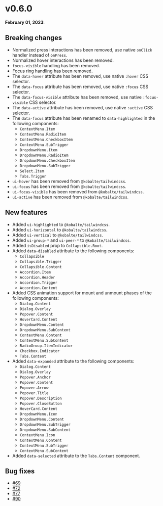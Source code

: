 # v0.6.0

**February 01, 2023**.

## Breaking changes

- Normalized press interactions has been removed, use native `onClick` handler instead of `onPress`.
- Normalized hover interactions has been removed.
- `focus-visible` handling has been removed.
- Focus ring handling has been removed.
- The `data-hover` attribute has been removed, use native `:hover` CSS selector.
- The `data-focus` attribute has been removed, use native `:focus` CSS selector.
- The `data-focus-visible` attribute has been removed, use native `:focus-visible` CSS selector.
- The `data-active` attribute has been removed, use native `:active` CSS selector.
- The `data-focus` attribute has been renamed to `data-highlighted` in the following components:
  - `ContextMenu.Item`
  - `ContextMenu.RadioItem`
  - `ContextMenu.CheckboxItem`
  - `ContextMenu.SubTrigger`
  - `DropdownMenu.Item`
  - `DropdownMenu.RadioItem`
  - `DropdownMenu.CheckboxItem`
  - `DropdownMenu.SubTrigger`
  - `Select.Item`
  - `Tabs.Trigger`
- `ui-hover` has been removed from `@kobalte/tailwindcss`.
- `ui-focus` has been removed from `@kobalte/tailwindcss`.
- `ui-focus-visible` has been removed from `@kobalte/tailwindcss`.
- `ui-active` has been removed from `@kobalte/tailwindcss`.

## New features

- Added `ui-highlighted` to `@kobalte/tailwindcss`.
- Added `ui-horizontal` to `@kobalte/tailwindcss`.
- Added `ui-vertical` to `@kobalte/tailwindcss`.
- Added `ui-group-*` and `ui-peer-*` to `@kobalte/tailwindcss`.
- Added `isDisabled` prop to `Collapsible.Root`.
- Added `data-disabled` attribute to the following components:
  - `Collapsible`
  - `Collapsible.Trigger`
  - `Collapsible.Content`
  - `Accordion.Item`
  - `Accordion.Header`
  - `Accordion.Trigger`
  - `Accordion.Content`
- Added CSS animation support for mount and unmount phases of the following components:
  - `Dialog.Content`
  - `Dialog.Overlay`
  - `Popover.Content`
  - `HoverCard.Content`
  - `DropdownMenu.Content`
  - `DropdownMenu.SubContent`
  - `ContextMenu.Content`
  - `ContextMenu.SubContent`
  - `RadioGroup.ItemIndicator`
  - `Checkbox.Indicator`
  - `Tabs.Content`
- Added `data-expanded` attribute to the following components:
  - `Dialog.Content`
  - `Dialog.Overlay`
  - `Popover.Anchor`
  - `Popover.Content`
  - `Popover.Arrow`
  - `Popover.Title`
  - `Popover.Description`
  - `Popover.CloseButton`
  - `HoverCard.Content`
  - `DropdownMenu.Icon`
  - `DropdownMenu.Content`
  - `DropdownMenu.SubTrigger`
  - `DropdownMenu.SubContent`
  - `ContextMenu.Icon`
  - `ContextMenu.Content`
  - `ContextMenu.SubTrigger`
  - `ContextMenu.SubContent`
- Added `data-selected` attribute to the `Tabs.Content` component.

## Bug fixes

- [#69](https://github.com/fabien-ml/kobalte/issues/69)
- [#72](https://github.com/fabien-ml/kobalte/issues/72)
- [#77](https://github.com/fabien-ml/kobalte/issues/77)
- [#90](https://github.com/fabien-ml/kobalte/issues/90)
